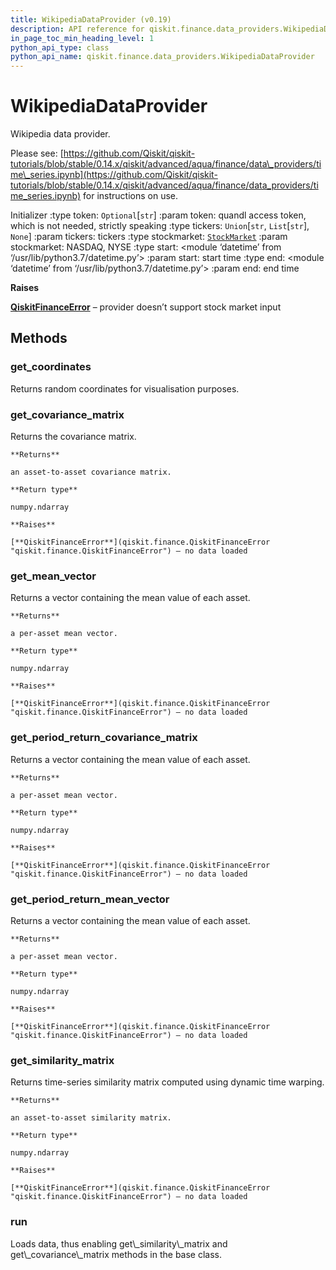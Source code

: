 ```yaml
---
title: WikipediaDataProvider (v0.19)
description: API reference for qiskit.finance.data_providers.WikipediaDataProvider in qiskit v0.19
in_page_toc_min_heading_level: 1
python_api_type: class
python_api_name: qiskit.finance.data_providers.WikipediaDataProvider
---
```


# WikipediaDataProvider

<Class id="qiskit.finance.data_providers.WikipediaDataProvider" isDedicatedPage={true} github="https://github.com/qiskit-community/qiskit-aqua/tree/stable/0.7/qiskit/finance/data_providers/wikipedia_data_provider.py" signature="WikipediaDataProvider(token=None, tickers=None, stockmarket=StockMarket.NASDAQ, start=datetime.datetime(2016, 1, 1, 0, 0), end=datetime.datetime(2016, 1, 30, 0, 0))" modifiers="class">
  Wikipedia data provider.

  Please see: [https://github.com/Qiskit/qiskit-tutorials/blob/stable/0.14.x/qiskit/advanced/aqua/finance/data\_providers/time\_series.ipynb](https://github.com/Qiskit/qiskit-tutorials/blob/stable/0.14.x/qiskit/advanced/aqua/finance/data_providers/time_series.ipynb) for instructions on use.

  Initializer :type token: `Optional`\[`str`] :param token: quandl access token, which is not needed, strictly speaking :type tickers: `Union`\[`str`, `List`\[`str`], `None`] :param tickers: tickers :type stockmarket: [`StockMarket`](qiskit.finance.data_providers.StockMarket "qiskit.finance.data_providers._base_data_provider.StockMarket") :param stockmarket: NASDAQ, NYSE :type start: \<module ‘datetime’ from ‘/usr/lib/python3.7/datetime.py’> :param start: start time :type end: \<module ‘datetime’ from ‘/usr/lib/python3.7/datetime.py’> :param end: end time

  **Raises**

  [**QiskitFinanceError**](qiskit.finance.QiskitFinanceError "qiskit.finance.QiskitFinanceError") – provider doesn’t support stock market input

  ## Methods

  <span id="wikipediadataprovider-get-coordinates" />

  ### get\_coordinates

  <Function id="qiskit.finance.data_providers.WikipediaDataProvider.get_coordinates" signature="WikipediaDataProvider.get_coordinates()">
    Returns random coordinates for visualisation purposes.
  </Function>

  <span id="wikipediadataprovider-get-covariance-matrix" />

  ### get\_covariance\_matrix

  <Function id="qiskit.finance.data_providers.WikipediaDataProvider.get_covariance_matrix" signature="WikipediaDataProvider.get_covariance_matrix()">
    Returns the covariance matrix.

    **Returns**

    an asset-to-asset covariance matrix.

    **Return type**

    numpy.ndarray

    **Raises**

    [**QiskitFinanceError**](qiskit.finance.QiskitFinanceError "qiskit.finance.QiskitFinanceError") – no data loaded
  </Function>

  <span id="wikipediadataprovider-get-mean-vector" />

  ### get\_mean\_vector

  <Function id="qiskit.finance.data_providers.WikipediaDataProvider.get_mean_vector" signature="WikipediaDataProvider.get_mean_vector()">
    Returns a vector containing the mean value of each asset.

    **Returns**

    a per-asset mean vector.

    **Return type**

    numpy.ndarray

    **Raises**

    [**QiskitFinanceError**](qiskit.finance.QiskitFinanceError "qiskit.finance.QiskitFinanceError") – no data loaded
  </Function>

  <span id="wikipediadataprovider-get-period-return-covariance-matrix" />

  ### get\_period\_return\_covariance\_matrix

  <Function id="qiskit.finance.data_providers.WikipediaDataProvider.get_period_return_covariance_matrix" signature="WikipediaDataProvider.get_period_return_covariance_matrix()">
    Returns a vector containing the mean value of each asset.

    **Returns**

    a per-asset mean vector.

    **Return type**

    numpy.ndarray

    **Raises**

    [**QiskitFinanceError**](qiskit.finance.QiskitFinanceError "qiskit.finance.QiskitFinanceError") – no data loaded
  </Function>

  <span id="wikipediadataprovider-get-period-return-mean-vector" />

  ### get\_period\_return\_mean\_vector

  <Function id="qiskit.finance.data_providers.WikipediaDataProvider.get_period_return_mean_vector" signature="WikipediaDataProvider.get_period_return_mean_vector()">
    Returns a vector containing the mean value of each asset.

    **Returns**

    a per-asset mean vector.

    **Return type**

    numpy.ndarray

    **Raises**

    [**QiskitFinanceError**](qiskit.finance.QiskitFinanceError "qiskit.finance.QiskitFinanceError") – no data loaded
  </Function>

  <span id="wikipediadataprovider-get-similarity-matrix" />

  ### get\_similarity\_matrix

  <Function id="qiskit.finance.data_providers.WikipediaDataProvider.get_similarity_matrix" signature="WikipediaDataProvider.get_similarity_matrix()">
    Returns time-series similarity matrix computed using dynamic time warping.

    **Returns**

    an asset-to-asset similarity matrix.

    **Return type**

    numpy.ndarray

    **Raises**

    [**QiskitFinanceError**](qiskit.finance.QiskitFinanceError "qiskit.finance.QiskitFinanceError") – no data loaded
  </Function>

  <span id="wikipediadataprovider-run" />

  ### run

  <Function id="qiskit.finance.data_providers.WikipediaDataProvider.run" signature="WikipediaDataProvider.run()">
    Loads data, thus enabling get\_similarity\_matrix and get\_covariance\_matrix methods in the base class.
  </Function>
</Class>

